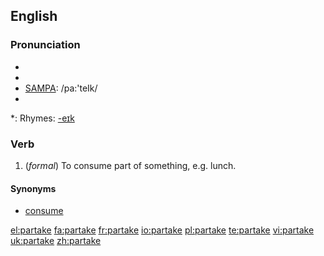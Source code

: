 ==English==

===Pronunciation===
* {{enPR|pär-tāk'}}
* {{IPA|/pɑɻ'teɪk/}}
* [[w:SAMPA|SAMPA]]: /pa:'teIk/
* {{audio|en-us-partake.ogg|Audio (US)}}

*: Rhymes: [[Rhymes:English:-eɪk|-eɪk]]

===Verb===
{{en-verb|partakes|partaking|partook|partaken}}

# {{intransitive}} (''formal'') To consume part of something, e.g. lunch.

====Synonyms====
* [[consume]]


[[el:partake]]
[[fa:partake]]
[[fr:partake]]
[[io:partake]]
[[pl:partake]]
[[te:partake]]
[[vi:partake]]
[[uk:partake]]
[[zh:partake]]